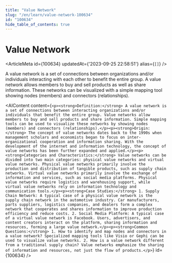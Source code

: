 ```yaml
---
title: "Value Network"
slug: "/en/learn/value-network-100634"
id: "100634"
hide_table_of_contents: true
---
```



# Value Network

<ArticleMeta id={100634} updatedAt={'2023-09-25 22:58:51'} alias={`[]`} />
<div className='border-solid border-b border-t-0 my-4 border-[var(--ifm-color-gray-300)]' />

A value network is a set of connections between organizations and/or individuals interacting with each other to benefit the entire group. A value network allows members to buy and sell products as well as share information. These networks can be visualized with a simple mapping tool showing nodes (members) and connectors (relationships).

<AIContent content={`<p><strong>Definition:</strong> A value network is a set of connections between interacting organizations and/or individuals that benefit the entire group. Value networks allow members to buy and sell products and share information. Simple mapping tools can be used to visualize these networks by showing nodes (members) and connectors (relationships).</p><p><strong>Origin:</strong> The concept of value networks dates back to the 1990s when management scholars and economists began to focus on inter-organizational cooperation and information sharing. With the development of the internet and information technology, the concept of value networks has been further expanded and applied.</p><p><strong>Categories and Characteristics:</strong> Value networks can be divided into two main categories: physical value networks and virtual value networks. Physical value networks primarily involve the production and distribution of tangible products, such as supply chain networks. Virtual value networks primarily involve the exchange of information and services, such as social media platforms. Physical value networks require logistics and warehousing support, while virtual value networks rely on information technology and communication tools.</p><p><strong>Case Studies:</strong> 1. Supply Chain Network: A typical case of a physical value network is the supply chain network in the automotive industry. Car manufacturers, parts suppliers, logistics companies, and dealers form a complex network that cooperates and shares information to improve production efficiency and reduce costs. 2. Social Media Platform: A typical case of a virtual value network is Facebook. Users, advertisers, and content creators interact on the platform, sharing information and resources, forming a large value network.</p><p><strong>Common Questions:</strong> 1. How to identify and map nodes and connectors in a value network? Specialized mapping tools like Visio or Gephi can be used to visualize value networks. 2. How is a value network different from a traditional supply chain? Value networks emphasize the sharing of information and resources, not just the flow of products.</p>`} id={100634} />
